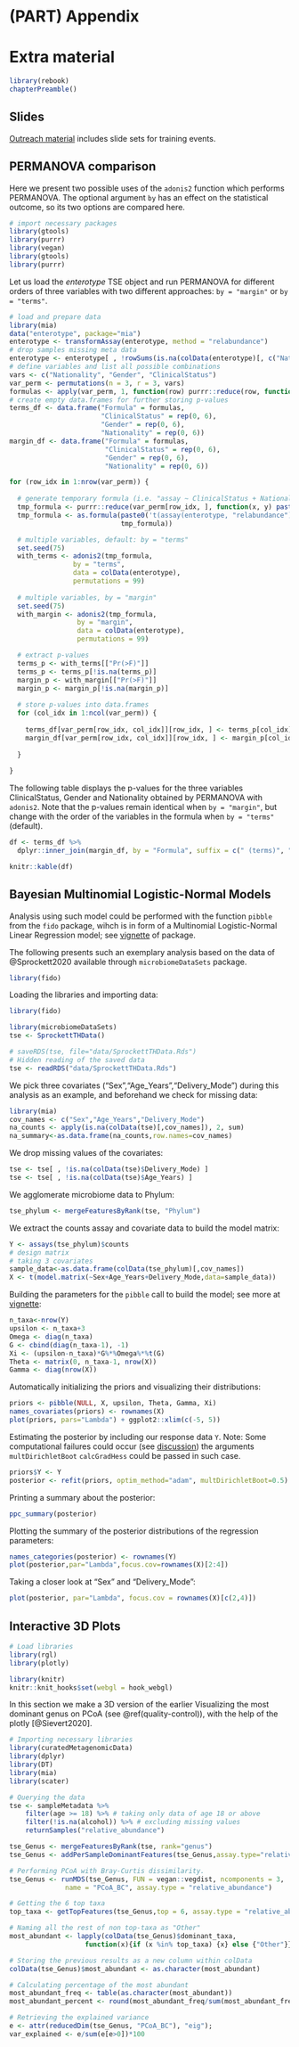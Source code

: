 # (PART) Appendix {-}

# Extra material {#extras}

```r
library(rebook)
chapterPreamble()
```

## Slides

[Outreach material](https://microbiome.github.io/outreach/) includes
slide sets for training events.


## PERMANOVA comparison {#compare-permanova}

Here we present two possible uses of the `adonis2` function which performs PERMANOVA. The
optional argument `by` has an effect on the statistical outcome, so its two options are
compared here.

```r
# import necessary packages
library(gtools)
library(purrr)
library(vegan)
library(gtools)
library(purrr)
```

Let us load the _enterotype_ TSE object and run PERMANOVA for
different orders of three variables with two different approaches:
`by = "margin"` or `by = "terms"`.


```r
# load and prepare data
library(mia)
data("enterotype", package="mia")
enterotype <- transformAssay(enterotype, method = "relabundance")
# drop samples missing meta data
enterotype <- enterotype[ , !rowSums(is.na(colData(enterotype)[, c("Nationality", "Gender", "ClinicalStatus")]) > 0)]
# define variables and list all possible combinations
vars <- c("Nationality", "Gender", "ClinicalStatus")
var_perm <- permutations(n = 3, r = 3, vars)
formulas <- apply(var_perm, 1, function(row) purrr::reduce(row, function(x, y) paste(x, "+", y)))
# create empty data.frames for further storing p-values
terms_df <- data.frame("Formula" = formulas,
                       "ClinicalStatus" = rep(0, 6),
                       "Gender" = rep(0, 6),
                       "Nationality" = rep(0, 6))
margin_df <- data.frame("Formula" = formulas,
                        "ClinicalStatus" = rep(0, 6),
                        "Gender" = rep(0, 6),
                        "Nationality" = rep(0, 6))
```



```r
for (row_idx in 1:nrow(var_perm)) {
  
  # generate temporary formula (i.e. "assay ~ ClinicalStatus + Nationality + Gender")
  tmp_formula <- purrr::reduce(var_perm[row_idx, ], function(x, y) paste(x, "+", y))
  tmp_formula <- as.formula(paste0('t(assay(enterotype, "relabundance")) ~ ',
                            tmp_formula))

  # multiple variables, default: by = "terms"
  set.seed(75)
  with_terms <- adonis2(tmp_formula, 
                by = "terms",
                data = colData(enterotype),
                permutations = 99)
  
  # multiple variables, by = "margin"
  set.seed(75)
  with_margin <- adonis2(tmp_formula, 
                 by = "margin",
                 data = colData(enterotype),
                 permutations = 99)

  # extract p-values
  terms_p <- with_terms[["Pr(>F)"]]
  terms_p <- terms_p[!is.na(terms_p)]
  margin_p <- with_margin[["Pr(>F)"]]
  margin_p <- margin_p[!is.na(margin_p)]
  
  # store p-values into data.frames
  for (col_idx in 1:ncol(var_perm)) {
    
    terms_df[var_perm[row_idx, col_idx]][row_idx, ] <- terms_p[col_idx]
    margin_df[var_perm[row_idx, col_idx]][row_idx, ] <- margin_p[col_idx]
    
  }
  
}
```




The following table displays the p-values for the three variables
ClinicalStatus, Gender and Nationality obtained by PERMANOVA with
`adonis2`. Note that the p-values remain identical when `by =
"margin"`, but change with the order of the variables in the
formula when `by = "terms"` (default).


```r

df <- terms_df %>%
  dplyr::inner_join(margin_df, by = "Formula", suffix = c(" (terms)", " (margin)"))

knitr::kable(df)
```


## Bayesian Multinomial Logistic-Normal Models

Analysis using such model could be performed with the function
`pibble` from the `fido` package, wihch is in form of a Multinomial
Logistic-Normal Linear Regression model; see
[vignette](https://jsilve24.github.io/fido/articles/introduction-to-fido.html)
of package.


The following presents such an exemplary analysis based on the 
data of @Sprockett2020 available
through `microbiomeDataSets` package.


```r
library(fido)
```

Loading the libraries and importing data:

```r
library(fido)
```

```r
library(microbiomeDataSets)
tse <- SprockettTHData()
```

```r
# saveRDS(tse, file="data/SprockettTHData.Rds")
# Hidden reading of the saved data
tse <- readRDS("data/SprockettTHData.Rds")
```


We pick three covariates ("Sex","Age_Years","Delivery_Mode") during this
analysis as an example, and beforehand we check for missing data:


```r
library(mia)
cov_names <- c("Sex","Age_Years","Delivery_Mode")
na_counts <- apply(is.na(colData(tse)[,cov_names]), 2, sum)
na_summary<-as.data.frame(na_counts,row.names=cov_names)
```

We drop missing values of the covariates:

```r
tse <- tse[ , !is.na(colData(tse)$Delivery_Mode) ]
tse <- tse[ , !is.na(colData(tse)$Age_Years) ]
```

We agglomerate microbiome data to Phylum:

```r
tse_phylum <- mergeFeaturesByRank(tse, "Phylum")
```

We extract the counts assay and covariate data to build the model
matrix:

```r
Y <- assays(tse_phylum)$counts
# design matrix
# taking 3 covariates
sample_data<-as.data.frame(colData(tse_phylum)[,cov_names])
X <- t(model.matrix(~Sex+Age_Years+Delivery_Mode,data=sample_data))
```

Building the parameters for the `pibble` call to build the model; see more at [vignette](https://jsilve24.github.io/fido/articles/introduction-to-fido.html):

```r
n_taxa<-nrow(Y)
upsilon <- n_taxa+3
Omega <- diag(n_taxa)
G <- cbind(diag(n_taxa-1), -1)
Xi <- (upsilon-n_taxa)*G%*%Omega%*%t(G)
Theta <- matrix(0, n_taxa-1, nrow(X))
Gamma <- diag(nrow(X))
```

Automatically initializing the priors and visualizing their distributions:

```r
priors <- pibble(NULL, X, upsilon, Theta, Gamma, Xi)
names_covariates(priors) <- rownames(X)
plot(priors, pars="Lambda") + ggplot2::xlim(c(-5, 5))
```

Estimating the posterior by including our response data `Y`.
Note: Some computational failures could occur (see [discussion](https://github-wiki-see.page/m/jsilve24/fido/wiki/Frequently-Asked-Questions))
the arguments `multDirichletBoot` `calcGradHess` could be passed in such case.

```r
priors$Y <- Y 
posterior <- refit(priors, optim_method="adam", multDirichletBoot=0.5) #calcGradHess=FALSE
```

Printing a summary about the posterior:

```r
ppc_summary(posterior)
```
Plotting the summary of the posterior distributions of the regression parameters:

```r
names_categories(posterior) <- rownames(Y)
plot(posterior,par="Lambda",focus.cov=rownames(X)[2:4])
```

Taking a closer look at "Sex" and "Delivery_Mode":

```r
plot(posterior, par="Lambda", focus.cov = rownames(X)[c(2,4)])
```


## Interactive 3D Plots

```r
# Load libraries
library(rgl)
library(plotly)
```

```r
library(knitr)
knitr::knit_hooks$set(webgl = hook_webgl)
```


In this section we make a 3D version of the earlier  Visualizing the most dominant genus on PCoA (see \@ref(quality-control)), with the help of the plotly [@Sievert2020].

```r
# Importing necessary libraries
library(curatedMetagenomicData)
library(dplyr)
library(DT)
library(mia)
library(scater)

# Querying the data
tse <- sampleMetadata %>%
    filter(age >= 18) %>% # taking only data of age 18 or above
    filter(!is.na(alcohol)) %>% # excluding missing values
    returnSamples("relative_abundance")

tse_Genus <- mergeFeaturesByRank(tse, rank="genus")
tse_Genus <- addPerSampleDominantFeatures(tse_Genus,assay.type="relative_abundance", name = "dominant_taxa")

# Performing PCoA with Bray-Curtis dissimilarity.
tse_Genus <- runMDS(tse_Genus, FUN = vegan::vegdist, ncomponents = 3,
              name = "PCoA_BC", assay.type = "relative_abundance")

# Getting the 6 top taxa
top_taxa <- getTopFeatures(tse_Genus,top = 6, assay.type = "relative_abundance")

# Naming all the rest of non top-taxa as "Other"
most_abundant <- lapply(colData(tse_Genus)$dominant_taxa,
                   function(x){if (x %in% top_taxa) {x} else {"Other"}})

# Storing the previous results as a new column within colData
colData(tse_Genus)$most_abundant <- as.character(most_abundant)

# Calculating percentage of the most abundant
most_abundant_freq <- table(as.character(most_abundant))
most_abundant_percent <- round(most_abundant_freq/sum(most_abundant_freq)*100, 1)

# Retrieving the explained variance
e <- attr(reducedDim(tse_Genus, "PCoA_BC"), "eig");
var_explained <- e/sum(e[e>0])*100
```

